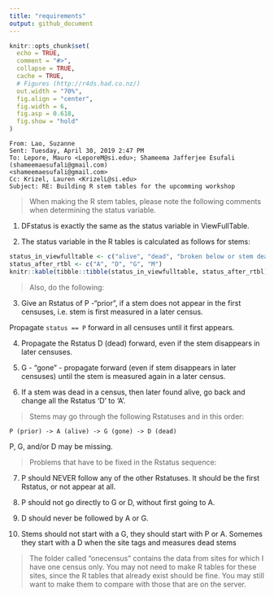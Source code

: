 ```yaml
---
title: "requirements"
output: github_document
---
```


```r
knitr::opts_chunk$set(
  echo = TRUE,
  comment = "#>",
  collapse = TRUE,
  cache = TRUE,
  # Figures (http://r4ds.had.co.nz/)
  out.width = "70%",
  fig.align = "center",
  fig.width = 6,
  fig.asp = 0.618,
  fig.show = "hold"
)
```

```
From: Lao, Suzanne
Sent: Tuesday, April 30, 2019 2:47 PM
To: Lepore, Mauro <LeporeM@si.edu>; Shameema Jafferjee Esufali (shameemaesufali@gmail.com)
<shameemaesufali@gmail.com>
Cc: Krizel, Lauren <KrizelL@si.edu>
Subject: RE: Building R stem tables for the upcomming workshop
```

> When making the R stem tables, please note the following comments when determining the status variable.

1. DFstatus is exactly the same as the status variable in ViewFullTable.

2. The status variable in the R tables is calculated as follows for stems:

```r
status_in_viewfulltable <- c("alive", "dead", "broken below or stem dead", "missing")
status_after_rtbl <- c("A", "D", "G", "M")
knitr::kable(tibble::tibble(status_in_viewfulltable, status_after_rtbl))
```

> Also, do the following:

3. Give an Rstatus of P -"prior", if a stem does not appear in the first censuses, i.e. stem is first measured in a later census.

Propagate `status == P` forward in all censuses until it first appears.

4. Propagate the Rstatus D (dead) forward, even if the stem disappears in later censuses.

5. G - "gone" - propagate forward (even if stem disappears in later censuses) until the stem is measured again in a later census.

6. If a stem was dead in a census, then later found alive, go back and change all the Rstatus 'D' to 'A'.

> Stems may go through the following Rstatuses and in this order:

`P (prior) -> A (alive) -> G (gone) -> D (dead)`

P, G, and/or D may be missing.

> Problems that have to be fixed in the Rstatus sequence:

7. P should NEVER follow any of the other Rstatuses. It should be the first Rstatus, or not appear at all.

8. P should not go directly to G or D, without first going to A.

9. D should never be followed by A or G.

10. Stems should not start with a G, they should start with P or A. Somemes they start with a D when the site tags and measures dead stems

> The folder called "onecensus" contains the data from sites for which I have one census only. You may not need to make R tables for these sites, since the R tables that already exist should be fine. You may still want to make them to compare with those that are on the server.

